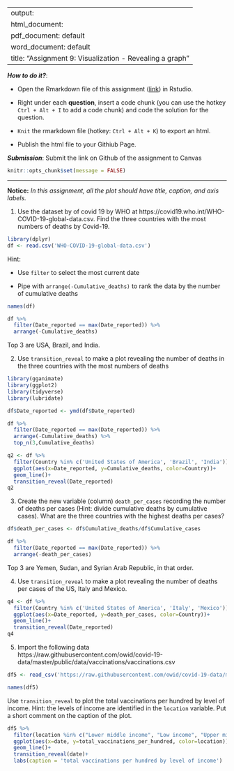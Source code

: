 
---
output: 
  html_document:
  pdf_document: default
  word_document: default
title: "Assignment 9: Visualization - Revealing a graph"
---

***How to do it?***: 

- Open the Rmarkdown file of this assignment ([link](assignment9.Rmd)) in Rstudio. 

- Right under each **question**, insert  a code chunk (you can use the hotkey `Ctrl + Alt + I` to add a code chunk) and code the solution for the question. 

- `Knit` the rmarkdown file (hotkey: `Ctrl + Alt + K`) to export an html.  

-  Publish the html file to your Githiub Page. 

***Submission***: Submit the link on Github of the assignment to Canvas

```r
knitr::opts_chunk$set(message = FALSE)
```


-------

**Notice:** *In this assignment, all the plot should have title, caption, and axis labels. *

1. Use the dataset by of covid 19 by WHO at https://covid19.who.int/WHO-COVID-19-global-data.csv. Find the three countries with the most numbers of deaths by Covid-19. 

```r
library(dplyr)
df <- read.csv('WHO-COVID-19-global-data.csv')
```


Hint: 

-  Use `filter` to select the most current date 

-  Pipe with `arrange(-Cumulative_deaths)` to rank the data by the number of cumulative deaths

```r
names(df)
```

```r
df %>%
  filter(Date_reported == max(Date_reported)) %>%
  arrange(-Cumulative_deaths)
```
Top 3 are USA, Brazil, and India.

2. Use `transition_reveal` to make a plot revealing the number of deaths in the three countries with the most numbers of deaths

```r
library(gganimate)
library(ggplot2)
library(tidyverse)
library(lubridate)

df$Date_reported <- ymd(df$Date_reported)

df %>%
  filter(Date_reported == max(Date_reported)) %>%
  arrange(-Cumulative_deaths) %>%
  top_n(3,Cumulative_deaths)

q2 <- df %>%
  filter(Country %in% c('United States of America', 'Brazil', 'India')) %>%
  ggplot(aes(x=Date_reported, y=Cumulative_deaths, color=Country))+ 
  geom_line()+
  transition_reveal(Date_reported)
q2
```


3. Create the new variable (column) `death_per_cases` recording the number of deaths per cases (Hint: divide cumulative deaths by cumulative cases).  What are the three countries with the highest deaths per cases? 

```r
df$death_per_cases <- df$Cumulative_deaths/df$Cumulative_cases

df %>%
  filter(Date_reported == max(Date_reported)) %>%
  arrange(-death_per_cases)
```
Top 3 are Yemen, Sudan, and Syrian Arab Republic, in that order.

4. Use `transition_reveal` to make a plot revealing the number of deaths per cases of the US, Italy and Mexico.

```r
q4 <- df %>%
  filter(Country %in% c('United States of America', 'Italy', 'Mexico')) %>%
  ggplot(aes(x=Date_reported, y=death_per_cases, color=Country))+ 
  geom_line()+
  transition_reveal(Date_reported)
q4
```

5. Import the following data https://raw.githubusercontent.com/owid/covid-19-data/master/public/data/vaccinations/vaccinations.csv

```r
df5 <- read_csv('https://raw.githubusercontent.com/owid/covid-19-data/master/public/data/vaccinations/vaccinations.csv')
```

```r
names(df5)
```

                      
Use `transition_reveal` to plot the total vaccinations per hundred by level of income. Hint: the levels of income are identified in the `location` variable. Put a short comment on the caption of the plot. 

```r
df5 %>%
  filter(location %in% c("Lower middle income", "Low income", "Upper middle income")) %>% 
  ggplot(aes(x=date, y=total_vaccinations_per_hundred, color=location))+ 
  geom_line()+
  transition_reveal(date)+
  labs(caption = 'total vaccinations per hundred by level of income')
```


